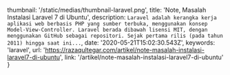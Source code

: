   thumbnail: '/static/medias/thumbnail-laravel.png',
  title: 'Note, Masalah Instalasi Laravel 7 di Ubuntu',
  description: `Laravel adalah kerangka kerja aplikasi web berbasis PHP yang sumber terbuka, menggunakan konsep Model-View-Controller. Laravel berada dibawah lisensi MIT, dengan menggunakan GitHub sebagai repositori. Sejak pertama rilis (pada tahun 2011) hingga saat ini...`,
  date: '2020-05-21T15:02:30.543Z',
  keywords: 'laravel',
  url: 'https://razaqultegar.com/artikel/note-masalah-instalasi-laravel7-di-ubuntu',
  link: '/artikel/note-masalah-instalasi-laravel7-di-ubuntu'
}
